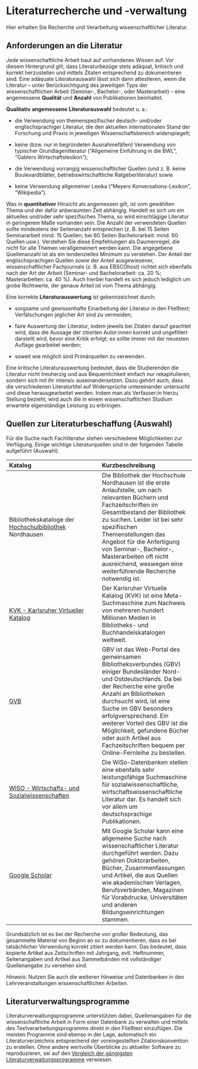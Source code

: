 # Literaturrecherche und -verwaltung {#sec-B-literaturrecherche}

Hier erhalten Sie Recherche und Verarbeitung wissenschaftlicher Literatur.

## Anforderungen an die Literatur

Jede wissenschaftliche Arbeit baut auf vorhandenes Wissen auf. Vor diesem Hintergrund gilt, dass Literaturbezüge stets adäquat, kritisch und korrekt herzustellen und mittels Zitaten entsprechend zu dokumentieren sind. Eine adäquate Literaturauswahl lässt sich dann attestieren, wenn die Literatur – unter Berücksichtigung des jeweiligen Typs der wissenschaftlichen Arbeit (Seminar-, Bachelor-, oder Masterarbeit) – eine angemessene **Qualität** und **Anzahl** von Publikationen beinhaltet.

::: callout-tip
**Qualitativ** **angemessene** **Literaturauswahl** bedeutet u. a.:

-   die Verwendung von themenspezifischer deutsch- und/oder englischsprachiger Literatur, die den aktuellen internationalen Stand der Forschung und Praxis in jeweiligen Wissenschaftsbereich widerspiegelt;

-   keine (bzw. nur in begründeten Ausnahmefällen) Verwendung von typischer Grundlagenliteratur ("Allgemeine Einführung in die BWL", "Gablers Wirtschaftslexikon");

-   die Verwendung vorrangig wissenschaftlicher Quellen (und z. B. keine Boulevardblätter, betriebswirtschaftliche Ratgeberliteratur) sowie

-   keine Verwendung allgemeiner Lexika ("Meyers Konversations-Lexikon", "Wikipedia").
:::

Was in **quantitativer** Hinsicht als angemessen gilt, ist vom gewählten Thema und der dafür anberaumten Zeit abhängig. Handelt es sich um ein aktuelles und/oder sehr spezifisches Thema, so wird einschlägige Literatur in geringerem Maße vorhanden sein. Die Anzahl der verwendeten Quellen sollte mindestens der Seitenanzahl entsprechen (z. B. bei 15 Seiten Seminararbeit mind. 15 Quellen; bei 60 Seiten Bachelorarbeit: mind. 60 Quellen usw.). Verstehen Sie diese Empfehlungen als Daumenregel, die nicht für alle Themen verallgemeinert werden kann. Die angegebene Quellenanzahl ist als ein tendenzielles Minimum zu verstehen. Der Anteil der englischsprachigen Quellen sowie der Anteil ausgewiesener, wissenschaftlicher Fachjournals (z. B. aus EBSCOhost) richtet sich ebenfalls nach der Art der Arbeit (Seminar- und Bachelorarbeit: ca. 20 %; Masterarbeiten: ca. 40 %). Auch hierbei handelt es sich jedoch lediglich um grobe Richtwerte, der genaue Anteil ist vom Thema abhängig.

::: callout-tip
Eine korrekte **Literaturauswertung** ist gekennzeichnet durch:

-   sorgsame und gewissenhafte Einarbeitung der Literatur in den Fließtext; Verfälschungen jeglicher Art sind zu vermeiden;

-   faire Auswertung der Literatur, indem jeweils bei Zitaten darauf geachtet wird, dass die Aussage der zitierten Autor:innen korrekt und ungefiltert darstellt wird, bevor eine Kritik erfolgt; es sollte immer mit der neuesten Auflage gearbeitet werden;

-   soweit wie möglich sind Primärquellen zu verwenden.
:::

Eine kritische Literaturauswertung bedeutet, dass die Studierenden die Literatur nicht treuherzig und aus Bequemlichkeit einfach nur rekapitulieren, sondern sich mit ihr intensiv auseinandersetzen. Dazu gehört auch, dass die verschiedenen Literaturtitel auf Widersprüche untereinander untersucht und diese herausgearbeitet werden. Indem man als Verfasser:in hierzu Stellung bezieht, wird auch die in einem wissenschaftlichen Studium erwartete eigenständige Leistung zu erbringen.

## Quellen zur Literaturbeschaffung (Auswahl)

Für die Suche nach Fachliteratur stehen verschiedene Möglichkeiten zur Verfügung. Einige wichtige Literaturquellen sind in der folgenden Tabelle aufgeführt (Auswahl).

| Katalog | Kurzbeschreibung |
|:-----------------------------------|:-----------------------------------|
| Bibliothekskataloge der [Hochschulbibliothek](https://www.hs-nordhausen.de/service/bibliothek/recherche/) Nordhausen | Die Bibliothek der Hochschule Nordhausen ist die erste Anlaufstelle, um nach relevanten Büchern und Fachzeitschriften im Gesamtbestand der Bibliothek zu suchen. Leider ist bei sehr spezifischen Themenstellungen das Angebot für die Anfertigung von Seminar-, Bachelor-, Masterarbeiten oft nicht ausreichend, weswegen eine weiterführende Recherche notwendig ist. |
| [KVK - Karlsruher Virtueller Katalog](https://kvk.bibliothek.kit.edu/?digitalOnly=0&embedFulltitle=0&newTab=0) | Der Karlsruher Virtuelle Katalog (KVK) ist eine Meta-Suchmaschine zum Nachweis von mehreren hundert Millionen Medien in Bibliotheks- und Buchhandelskatalogen weltweit. |
| [GVB](https://kxp.k10plus.de/DB=2.1/) | GBV ist das Web-Portal des gemeinsamen Bibliotheksverbundes (GBV) einiger Bundesländer Nord- und Ostdeutschlands. Da bei der Recherche eine große Anzahl an Bibliotheken durchsucht wird, ist eine Suche im GBV besonders erfolgversprechend. Ein weiterer Vorteil des GBV ist die Möglichkeit, gefundene Bücher oder auch Artikel aus Fachzeitschriften bequem per Online-Fernleihe zu bestellen. |
| [WISO - Wirtschafts- und Sozialwissenschaften](https://www.wiso-net.de/dosearch) | Die WiSo-Datenbanken stellen eine ebenfalls sehr leistungsfähige Suchmaschine für sozialwissenschaftliche, wirtschaftswissenschaftliche Literatur dar. Es handelt sich vor allem um deutschsprachige Publikationen. |
| [Google Scholar](https://scholar.google.de/) | Mit Google Scholar kann eine allgemeine Suche nach wissenschaftlicher Literatur durchgeführt werden. Dazu gehören Doktorarbeiten, Bücher, Zusammenfassungen und Artikel, die aus Quellen wie akademischen Verlagen, Berufsverbänden, Magazinen für Vorabdrucke, Universitäten und anderen Bildungseinrichtungen stammen. |

Grundsätzlich ist es bei der Recherche von großer Bedeutung, das gesammelte Material von Beginn an so zu dokumentieren, dass es bei tatsächlicher Verwendung korrekt zitiert werden kann. Das bedeutet, dass kopierte Artikel aus Zeitschriften mit Jahrgang, evtl. Heftnummer, Seitenangaben und Artikel aus Sammelbänden mit vollständiger Quellenangabe zu versehen sind.

::: callout-important
*Hinweis*: Nutzen Sie auch die weiteren Hinweise und Datenbanken in den Lehrveranstaltungen wissenschaftlichen Arbeiten.
:::

## Literaturverwaltungsprogramme

Literaturverwaltungsprogramme unterstützen dabei, Quellenangaben für die wissenschaftliche Arbeit in Form einer Datenbank zu verwalten und mittels des Textverarbeitungsprogramms direkt in den Fließtext einzufügen. Die meisten Programme sind ebenso in der Lage, automatisch ein Literaturverzeichnis entsprechend der voreingestellten Zitationskonvention zu erstellen. Ohne andere wertvolle Überblicke zu aktueller Software zu reproduzieren, sei auf den [Vergleich der gängigsten Literaturverwaltungsprogramme](https://www.slub-dresden.de/fileadmin/groups/slubsite/Service/PDF_Service/Literarturverwaltungsprogramme_im_%C3%9Cberblick.pdf) verwiesen.
